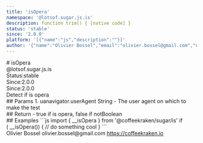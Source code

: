 ```yaml
---
title: 'isOpera'
namespace: '@lotsof.sugar.js.is'
description: function trim() { [native code] }
status: 'stable'
since: '2.0.0'
platform: '[{"name":"js","description":""}]'
author: '{"name":"Olivier Bossel","email":"olivier.bossel@gmail.com","url":"https://coffeekraken.io"}'
---
```

<div class="docmap-mdx">
# isOpera
<div class="_namespace">@lotsof.sugar.js.is</div>
<div class="_metas">
<div class="_status"><span class="_status-label">Status:</span><span class="_status-value -stable">stable</span></div>
<div class="_since"><span class="_since-label">Since:</span><span class="_since-value">2.0.0</span></div>
<div class="_since"><span class="_since-label">Since:</span><span class="_since-value">2.0.0</span></div>
</div>
<div class="_description">
Detect if is opera
</div>
<div class="_params">
## Params
1. <span class="_name">ua</span><span class="_default">navigator.userAgent</span> <span class="_type">String</span>
   - The user agent on which to make the test
</div>
<div class="_return">
## Return
- <span class="_description">true if is opera, false if not</span><span class="_default"></span><span class="_type">Boolean</span>
</div>
<div class="_examples">
## Examples
```js
import { __isOpera } from '@coffeekraken/sugar/is'
if ( __isOpera()) {
  // do something cool
}
```
</div>
<div class="_author">
<span class="_name">Olivier Bossel</span>
<span class="_email">olivier.bossel@gmail.com</span>
<a href="https://coffeekraken.io" target="_blank" class="_url">https://coffeekraken.io</a>
</div>
</div>